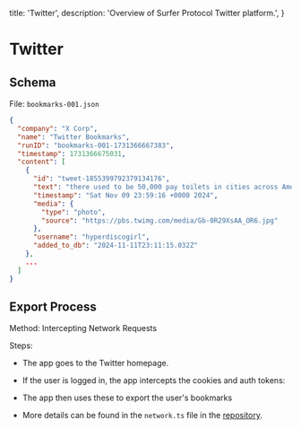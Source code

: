   title: 'Twitter',
  description:
    'Overview of Surfer Protocol Twitter platform.',
}

# Twitter

## Schema

File: `bookmarks-001.json`

```json
{
  "company": "X Corp",
  "name": "Twitter Bookmarks",
  "runID": "bookmarks-001-1731366667383",
  "timestamp": 1731366675031,
  "content": [
    {
      "id": "tweet-1855399792379134176",
      "text": "there used to be 50,000 pay toilets in cities across America until a group of college students in 1970 decided it wasn't fair to have to pay for a natural bodily function and successfully lobbied to get them banned in 12 states and now you can't find public toilets fuckin https://t.co/YE0voWYl7d",
      "timestamp": "Sat Nov 09 23:59:16 +0000 2024",
      "media": {
        "type": "photo",
        "source": "https://pbs.twimg.com/media/Gb-0R29XsAA_OR6.jpg"
      },
      "username": "hyperdiscogirl",
      "added_to_db": "2024-11-11T23:11:15.032Z"
    },
    ...
  ]
}
```
 
## Export Process

Method: Intercepting Network Requests

Steps:
- The app goes to the Twitter homepage.
- If the user is logged in, the app intercepts the cookies and auth tokens:

- The app then uses these to export the user's bookmarks
- More details can be found in the `network.ts` file in the <a href="https://github.com/surfer-org/Protocol/blob/main/desktop/src/main/utils/network.ts" target="_blank">repository</a>.